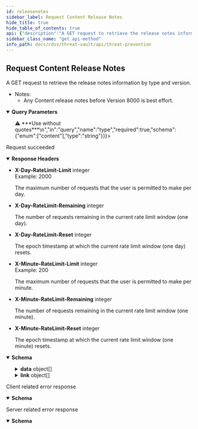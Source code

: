 ```yaml
---
id: releasenotes
sidebar_label: Request Content Release Notes
hide_title: true
hide_table_of_contents: true
api: {"description":"A GET request to retrieve the release notes information by type and version.\n\n- Notes:\n  - Any Content release notes before Version 8000 is best effort.\n","operationId":"releasenotes","parameters":[{"description":"The type of the release notes (ex. Content).\n>⚠️ ***Use without quotes***\n","in":"query","name":"type","required":true,"schema":{"enum":["content"],"type":"string"}},{"description":"The release version (ex. 8446) or content version (ex. 8446-6886) of the release notes.\n\n---\n```\ncurl -v -H 'X-API-KEY: API_KEY' \\\n  'https://api.threatvault.paloaltonetworks.com/service/v1/release-notes?type=content&version=8446-6886'\n```\n","in":"query","name":"version","required":true,"schema":{"type":"string"}}],"responses":{"200":{"content":{"application/json":{"schema":{"properties":{"count":{"description":"The total number of entries found.","example":2,"type":"integer"},"data":{"description":"The data of the response.","items":{"type":"object","properties":{"release_version":{"type":"integer","description":"The release version of the update.","example":8446},"content_version":{"type":"string","description":"The content version of the update.","example":"8446-6886"},"type":{"type":"string","description":"The type of the release notes.","example":"content"},"json_data":{"type":"array","description":"The release notes information.","items":{"type":"object","properties":{"notes":{"type":"array","description":"General notices and reminders."},"applications":{"type":"array","description":"The APP-ID updates in the release notes."},"decoders":{"type":"array","description":"The decoder updates in the release notes.","example":["improved ..."]},"data_correlation":{"type":"array","description":"The Data Correlation Object updates in the release notes.","items":{"type":"object","properties":{"new":{"type":"array","description":"List of new entries."},"modified":{"type":"array","description":"List of modified entries."},"deleted":{"type":"array","description":"List of deleted entries."}}}},"file_type":{"type":"array","description":"The File-Format updates in the release notes.","items":{"type":"object","properties":{"new":{"type":"array","description":"List of new entries."},"modified":{"type":"array","description":"List of modified entries."},"disabled":{"type":"array","description":"List of disabled entries."}}}},"spyware":{"type":"array","description":"The Anti-Spyware updates in the release notes."},"vulnerability":{"type":"array","description":"The Vulnerability Protection updates in the release notes.","items":{"type":"object","properties":{"new":{"type":"array","description":"List of new entries.","items":{"type":"object","properties":{"severity":{"type":"string","description":"The severity of the threat.","example":"high"},"pan_id":{"type":"integer","description":"The unique id of the signature.","example":30515},"attack_name":{"type":"string","description":"The name of the signature.","example":"File Loading"},"cve":{"type":"string","description":"The CVE (Common Vulnerabilities and Exposures) of the threat.","example":""},"vendor":{"type":"string","description":"The vulnerability identifier issued by vendor on advisories.","example":""},"action":{"type":"string","description":"The default action when the signature is triggered.","example":"reset-both"},"change_data":{"type":"string","description":"Additional information about the updated signature.","example":"updated action to ...."},"min_version":{"type":"string","description":"The PAN-OS minimum version.","example":"8.1.0"},"max_version":{"type":"string","description":"The PAN-OS maximum version.","example":"9.1.0"}}}},"modified":{"type":"array","items":{"type":"object","properties":{"severity":{"type":"string","description":"The severity of the threat.","example":"high"},"pan_id":{"type":"integer","description":"The unique id of the signature.","example":30077},"attack_name":{"type":"string","description":"The name of the signature.","example":"Vulnerability"},"cve":{"type":"string","description":"The CVE (Common Vulnerabilities and Exposures) of the threat.","example":"CVE-2006-3942, CVE-2006-1314"},"vendor":{"type":"string","description":"The vulnerability identifier issued by vendor on advisories.","example":"MS06-063"},"action":{"type":"string","description":"The default action when the signature is triggered.","example":"reset-server"},"change_data":{"type":"string","description":"Additional information about the updated signature.","example":"updated action to ...."},"min_version":{"type":"string","description":"The PAN-OS minimum version.","example":"8.1.0"},"max_version":{"type":"string","description":"The PAN-OS maximum version.","example":""}}}},"disabled":{"type":"array","description":"List of disabled entries."}}}}}}}}},"type":"array"},"link":{"description":"The pagination information of the results.","items":{"type":"object","properties":{"next":{"type":"string","description":"The URL of previous page with results."},"previous":{"type":"string","description":"The URL of next page with results."}}},"type":"array"},"message":{"description":"Generic response message.","example":"Successful","type":"string"},"success":{"description":"The response status.","example":true,"type":"boolean"}},"type":"object"}}},"description":"Request succeeded","headers":{"X-Day-RateLimit-Limit":{"description":"The maximum number of requests that the user is permitted to make per day.","example":2000,"schema":{"type":"integer"}},"X-Day-RateLimit-Remaining":{"description":"The number of requests remaining in the current rate limit window (one day).","schema":{"type":"integer"}},"X-Day-RateLimit-Reset":{"description":"The epoch timestamp at which the current rate limit window (one day) resets.","schema":{"type":"integer"}},"X-Minute-RateLimit-Limit":{"description":"The maximum number of requests that the user is permitted to make per minute.","example":200,"schema":{"type":"integer"}},"X-Minute-RateLimit-Remaining":{"description":"The number of requests remaining in the current rate limit window (one minute).","schema":{"type":"integer"}},"X-Minute-RateLimit-Reset":{"description":"The epoch timestamp at which the current rate limit window (one minute) resets.","schema":{"type":"integer"}}}},"4XX":{"content":{"application/json":{"schema":{"properties":{"message":{"description":"Generic response message.","example":"Error message.","type":"string"},"success":{"description":"The response status.","example":false,"type":"boolean"}},"type":"object"}}},"description":"Client related error response"},"5XX":{"content":{"application/json":{"schema":{"properties":{"message":{"description":"Generic response message.","example":"Error message.","type":"string"},"success":{"description":"The response status.","example":false,"type":"boolean"}},"type":"object"}}},"description":"Server related error response"}},"security":[{"X-API-KEY":[]}],"tags":["Threat Prevention"],"method":"get","path":"/release-notes","servers":[{"url":"https://api.threatvault.paloaltonetworks.com/service/v1"}],"info":{"contact":{},"description":"\n\nThe Threat Prevention API endpoints are available to customers with an active Threat Prevention or Advanced Threat Prevention subscription.\n\nList of Threat Prevention API endpoints:\n1. Link to [Request Content Release Notes](/cdss/threat-vault/api/releasenotes)\n2. Link to [Request Threat Metadata](/cdss/threat-vault/api/threats)\n3. Link to [Request Threat Signature Metadata in Batch Mode](/cdss/threat-vault/api/threatsbatch)\n4. Link to [Request Threat Signature Release History](/cdss/threat-vault/api/threatshistory)\n","title":"Threat Prevention","version":"1.0"},"postman":{"name":"Request Content Release Notes","description":{"content":"A GET request to retrieve the release notes information by type and version.\n\n- Notes:\n  - Any Content release notes before Version 8000 is best effort.\n","type":"text/plain"},"url":{"path":["release-notes"],"host":["{{baseUrl}}"],"query":[{"disabled":false,"description":{"content":"(Required) The type of the release notes (ex. Content).\n>⚠️ ***Use without quotes***\n","type":"text/plain"},"key":"type","value":""},{"disabled":false,"description":{"content":"(Required) The release version (ex. 8446) or content version (ex. 8446-6886) of the release notes.\n\n---\n```\ncurl -v -H 'X-API-KEY: API_KEY' \\\n  'https://api.threatvault.paloaltonetworks.com/service/v1/release-notes?type=content&version=8446-6886'\n```\n","type":"text/plain"},"key":"version","value":""}],"variable":[]},"header":[{"key":"Accept","value":"application/json"}],"method":"GET"}}
sidebar_class_name: "get api-method"
info_path: docs/cdss/threat-vault/api/threat-prevention
---
```



## Request Content Release Notes



A GET request to retrieve the release notes information by type and version.

- Notes:
  - Any Content release notes before Version 8000 is best effort.


<details style={{"marginBottom":"1rem"}} data-collapsed={false} open={true}><summary style={{}}><strong>Query Parameters</strong></summary><div><ul><ParamsItem className={"paramsItem"} param={{"description":"The type of the release notes (ex. Content).\n>⚠️ ***Use without quotes***\n","in":"query","name":"type","required":true,"schema":{"enum":["content"],"type":"string"}}}></ParamsItem><ParamsItem className={"paramsItem"} param={{"description":"The release version (ex. 8446) or content version (ex. 8446-6886) of the release notes.\n\n---\n```\ncurl -v -H 'X-API-KEY: API_KEY' \\\n  'https://api.threatvault.paloaltonetworks.com/service/v1/release-notes?type=content&version=8446-6886'\n```\n","in":"query","name":"version","required":true,"schema":{"type":"string"}}}></ParamsItem></ul></div></details><div><ApiTabs><TabItem label={"200"} value={"200"}><div>

Request succeeded

</div><details style={{"textAlign":"left","marginBottom":"1rem"}} data-collaposed={true} open={false}><summary style={{}}><strong>Response Headers</strong></summary><ul style={{"marginLeft":"1rem"}}><li class={"schemaItem"}><summary style={{}}><strong>X-Day-RateLimit-Limit</strong><span style={{"opacity":"0.6"}}> integer</span></summary><div><div style={{"marginTop":".5rem","marginBottom":".5rem"}}>Example: 2000

The maximum number of requests that the user is permitted to make per day.

</div></div></li><li class={"schemaItem"}><summary style={{}}><strong>X-Day-RateLimit-Remaining</strong><span style={{"opacity":"0.6"}}> integer</span></summary><div><div style={{"marginTop":".5rem","marginBottom":".5rem"}}>

The number of requests remaining in the current rate limit window (one day).

</div></div></li><li class={"schemaItem"}><summary style={{}}><strong>X-Day-RateLimit-Reset</strong><span style={{"opacity":"0.6"}}> integer</span></summary><div><div style={{"marginTop":".5rem","marginBottom":".5rem"}}>

The epoch timestamp at which the current rate limit window (one day) resets.

</div></div></li><li class={"schemaItem"}><summary style={{}}><strong>X-Minute-RateLimit-Limit</strong><span style={{"opacity":"0.6"}}> integer</span></summary><div><div style={{"marginTop":".5rem","marginBottom":".5rem"}}>Example: 200

The maximum number of requests that the user is permitted to make per minute.

</div></div></li><li class={"schemaItem"}><summary style={{}}><strong>X-Minute-RateLimit-Remaining</strong><span style={{"opacity":"0.6"}}> integer</span></summary><div><div style={{"marginTop":".5rem","marginBottom":".5rem"}}>

The number of requests remaining in the current rate limit window (one minute).

</div></div></li><li class={"schemaItem"}><summary style={{}}><strong>X-Minute-RateLimit-Reset</strong><span style={{"opacity":"0.6"}}> integer</span></summary><div><div style={{"marginTop":".5rem","marginBottom":".5rem"}}>

The epoch timestamp at which the current rate limit window (one minute) resets.

</div></div></li></ul></details><div><MimeTabs groupId={"mime-type"}><TabItem label={"application/json"} value={"application/json"}><SchemaTabs groupId={"schema-tabs"}><TabItem label={"Schema"} value={"Schema"}><details style={{}} data-collapsed={false} open={true}><summary style={{"textAlign":"left"}}><strong>Schema</strong></summary><div style={{"textAlign":"left","marginLeft":"1rem"}}></div><ul style={{"marginLeft":"1rem"}}><SchemaItem collapsible={false} name={"count"} required={false} schemaDescription={"The total number of entries found."} schemaName={"integer"} qualifierMessage={undefined} defaultValue={undefined}></SchemaItem><SchemaItem collapsible={true} className={"schemaItem"}><details style={{}}><summary style={{}}><strong>data</strong><span style={{"opacity":"0.6"}}> object[]</span></summary><div style={{"marginLeft":"1rem"}}><div style={{"marginTop":".5rem","marginBottom":".5rem"}}>

The data of the response.

</div><SchemaItem collapsible={false} name={"release_version"} required={false} schemaDescription={"The release version of the update."} schemaName={"integer"} qualifierMessage={undefined} defaultValue={undefined}></SchemaItem><SchemaItem collapsible={false} name={"content_version"} required={false} schemaDescription={"The content version of the update."} schemaName={"string"} qualifierMessage={undefined} defaultValue={undefined}></SchemaItem><SchemaItem collapsible={false} name={"type"} required={false} schemaDescription={"The type of the release notes."} schemaName={"string"} qualifierMessage={undefined} defaultValue={undefined}></SchemaItem><SchemaItem collapsible={true} className={"schemaItem"}><details style={{}}><summary style={{}}><strong>json_data</strong><span style={{"opacity":"0.6"}}> object[]</span></summary><div style={{"marginLeft":"1rem"}}><div style={{"marginTop":".5rem","marginBottom":".5rem"}}>

The release notes information.

</div><SchemaItem collapsible={false} name={"notes"} required={false} schemaDescription={"General notices and reminders."} schemaName={"array"} qualifierMessage={undefined} defaultValue={undefined}></SchemaItem><SchemaItem collapsible={false} name={"applications"} required={false} schemaDescription={"The APP-ID updates in the release notes."} schemaName={"array"} qualifierMessage={undefined} defaultValue={undefined}></SchemaItem><SchemaItem collapsible={false} name={"decoders"} required={false} schemaDescription={"The decoder updates in the release notes."} schemaName={"array"} qualifierMessage={undefined} defaultValue={undefined}></SchemaItem><SchemaItem collapsible={true} className={"schemaItem"}><details style={{}}><summary style={{}}><strong>data_correlation</strong><span style={{"opacity":"0.6"}}> object[]</span></summary><div style={{"marginLeft":"1rem"}}><div style={{"marginTop":".5rem","marginBottom":".5rem"}}>

The Data Correlation Object updates in the release notes.

</div><SchemaItem collapsible={false} name={"new"} required={false} schemaDescription={"List of new entries."} schemaName={"array"} qualifierMessage={undefined} defaultValue={undefined}></SchemaItem><SchemaItem collapsible={false} name={"modified"} required={false} schemaDescription={"List of modified entries."} schemaName={"array"} qualifierMessage={undefined} defaultValue={undefined}></SchemaItem><SchemaItem collapsible={false} name={"deleted"} required={false} schemaDescription={"List of deleted entries."} schemaName={"array"} qualifierMessage={undefined} defaultValue={undefined}></SchemaItem></div></details></SchemaItem><SchemaItem collapsible={true} className={"schemaItem"}><details style={{}}><summary style={{}}><strong>file_type</strong><span style={{"opacity":"0.6"}}> object[]</span></summary><div style={{"marginLeft":"1rem"}}><div style={{"marginTop":".5rem","marginBottom":".5rem"}}>

The File-Format updates in the release notes.

</div><SchemaItem collapsible={false} name={"new"} required={false} schemaDescription={"List of new entries."} schemaName={"array"} qualifierMessage={undefined} defaultValue={undefined}></SchemaItem><SchemaItem collapsible={false} name={"modified"} required={false} schemaDescription={"List of modified entries."} schemaName={"array"} qualifierMessage={undefined} defaultValue={undefined}></SchemaItem><SchemaItem collapsible={false} name={"disabled"} required={false} schemaDescription={"List of disabled entries."} schemaName={"array"} qualifierMessage={undefined} defaultValue={undefined}></SchemaItem></div></details></SchemaItem><SchemaItem collapsible={false} name={"spyware"} required={false} schemaDescription={"The Anti-Spyware updates in the release notes."} schemaName={"array"} qualifierMessage={undefined} defaultValue={undefined}></SchemaItem><SchemaItem collapsible={true} className={"schemaItem"}><details style={{}}><summary style={{}}><strong>vulnerability</strong><span style={{"opacity":"0.6"}}> object[]</span></summary><div style={{"marginLeft":"1rem"}}><div style={{"marginTop":".5rem","marginBottom":".5rem"}}>

The Vulnerability Protection updates in the release notes.

</div><SchemaItem collapsible={true} className={"schemaItem"}><details style={{}}><summary style={{}}><strong>new</strong><span style={{"opacity":"0.6"}}> object[]</span></summary><div style={{"marginLeft":"1rem"}}><div style={{"marginTop":".5rem","marginBottom":".5rem"}}>

List of new entries.

</div><SchemaItem collapsible={false} name={"severity"} required={false} schemaDescription={"The severity of the threat."} schemaName={"string"} qualifierMessage={undefined} defaultValue={undefined}></SchemaItem><SchemaItem collapsible={false} name={"pan_id"} required={false} schemaDescription={"The unique id of the signature."} schemaName={"integer"} qualifierMessage={undefined} defaultValue={undefined}></SchemaItem><SchemaItem collapsible={false} name={"attack_name"} required={false} schemaDescription={"The name of the signature."} schemaName={"string"} qualifierMessage={undefined} defaultValue={undefined}></SchemaItem><SchemaItem collapsible={false} name={"cve"} required={false} schemaDescription={"The CVE (Common Vulnerabilities and Exposures) of the threat."} schemaName={"string"} qualifierMessage={undefined} defaultValue={undefined}></SchemaItem><SchemaItem collapsible={false} name={"vendor"} required={false} schemaDescription={"The vulnerability identifier issued by vendor on advisories."} schemaName={"string"} qualifierMessage={undefined} defaultValue={undefined}></SchemaItem><SchemaItem collapsible={false} name={"action"} required={false} schemaDescription={"The default action when the signature is triggered."} schemaName={"string"} qualifierMessage={undefined} defaultValue={undefined}></SchemaItem><SchemaItem collapsible={false} name={"change_data"} required={false} schemaDescription={"Additional information about the updated signature."} schemaName={"string"} qualifierMessage={undefined} defaultValue={undefined}></SchemaItem><SchemaItem collapsible={false} name={"min_version"} required={false} schemaDescription={"The PAN-OS minimum version."} schemaName={"string"} qualifierMessage={undefined} defaultValue={undefined}></SchemaItem><SchemaItem collapsible={false} name={"max_version"} required={false} schemaDescription={"The PAN-OS maximum version."} schemaName={"string"} qualifierMessage={undefined} defaultValue={undefined}></SchemaItem></div></details></SchemaItem><SchemaItem collapsible={true} className={"schemaItem"}><details style={{}}><summary style={{}}><strong>modified</strong><span style={{"opacity":"0.6"}}> object[]</span></summary><div style={{"marginLeft":"1rem"}}><SchemaItem collapsible={false} name={"severity"} required={false} schemaDescription={"The severity of the threat."} schemaName={"string"} qualifierMessage={undefined} defaultValue={undefined}></SchemaItem><SchemaItem collapsible={false} name={"pan_id"} required={false} schemaDescription={"The unique id of the signature."} schemaName={"integer"} qualifierMessage={undefined} defaultValue={undefined}></SchemaItem><SchemaItem collapsible={false} name={"attack_name"} required={false} schemaDescription={"The name of the signature."} schemaName={"string"} qualifierMessage={undefined} defaultValue={undefined}></SchemaItem><SchemaItem collapsible={false} name={"cve"} required={false} schemaDescription={"The CVE (Common Vulnerabilities and Exposures) of the threat."} schemaName={"string"} qualifierMessage={undefined} defaultValue={undefined}></SchemaItem><SchemaItem collapsible={false} name={"vendor"} required={false} schemaDescription={"The vulnerability identifier issued by vendor on advisories."} schemaName={"string"} qualifierMessage={undefined} defaultValue={undefined}></SchemaItem><SchemaItem collapsible={false} name={"action"} required={false} schemaDescription={"The default action when the signature is triggered."} schemaName={"string"} qualifierMessage={undefined} defaultValue={undefined}></SchemaItem><SchemaItem collapsible={false} name={"change_data"} required={false} schemaDescription={"Additional information about the updated signature."} schemaName={"string"} qualifierMessage={undefined} defaultValue={undefined}></SchemaItem><SchemaItem collapsible={false} name={"min_version"} required={false} schemaDescription={"The PAN-OS minimum version."} schemaName={"string"} qualifierMessage={undefined} defaultValue={undefined}></SchemaItem><SchemaItem collapsible={false} name={"max_version"} required={false} schemaDescription={"The PAN-OS maximum version."} schemaName={"string"} qualifierMessage={undefined} defaultValue={undefined}></SchemaItem></div></details></SchemaItem><SchemaItem collapsible={false} name={"disabled"} required={false} schemaDescription={"List of disabled entries."} schemaName={"array"} qualifierMessage={undefined} defaultValue={undefined}></SchemaItem></div></details></SchemaItem></div></details></SchemaItem></div></details></SchemaItem><SchemaItem collapsible={true} className={"schemaItem"}><details style={{}}><summary style={{}}><strong>link</strong><span style={{"opacity":"0.6"}}> object[]</span></summary><div style={{"marginLeft":"1rem"}}><div style={{"marginTop":".5rem","marginBottom":".5rem"}}>

The pagination information of the results.

</div><SchemaItem collapsible={false} name={"next"} required={false} schemaDescription={"The URL of previous page with results."} schemaName={"string"} qualifierMessage={undefined} defaultValue={undefined}></SchemaItem><SchemaItem collapsible={false} name={"previous"} required={false} schemaDescription={"The URL of next page with results."} schemaName={"string"} qualifierMessage={undefined} defaultValue={undefined}></SchemaItem></div></details></SchemaItem><SchemaItem collapsible={false} name={"message"} required={false} schemaDescription={"Generic response message."} schemaName={"string"} qualifierMessage={undefined} defaultValue={undefined}></SchemaItem><SchemaItem collapsible={false} name={"success"} required={false} schemaDescription={"The response status."} schemaName={"boolean"} qualifierMessage={undefined} defaultValue={undefined}></SchemaItem></ul></details></TabItem><TabItem label={"Example (from schema)"} value={"Example (from schema)"}><ResponseSamples responseExample={"{\n  \"count\": 2,\n  \"data\": [\n    {\n      \"release_version\": 8446,\n      \"content_version\": \"8446-6886\",\n      \"type\": \"content\",\n      \"json_data\": [\n        {\n          \"notes\": [\n            null\n          ],\n          \"applications\": [\n            null\n          ],\n          \"decoders\": [\n            \"improved ...\"\n          ],\n          \"data_correlation\": [\n            {\n              \"new\": [\n                null\n              ],\n              \"modified\": [\n                null\n              ],\n              \"deleted\": [\n                null\n              ]\n            }\n          ],\n          \"file_type\": [\n            {\n              \"new\": [\n                null\n              ],\n              \"modified\": [\n                null\n              ],\n              \"disabled\": [\n                null\n              ]\n            }\n          ],\n          \"spyware\": [\n            null\n          ],\n          \"vulnerability\": [\n            {\n              \"new\": [\n                {\n                  \"severity\": \"high\",\n                  \"pan_id\": 30515,\n                  \"attack_name\": \"File Loading\",\n                  \"cve\": \"\",\n                  \"vendor\": \"\",\n                  \"action\": \"reset-both\",\n                  \"change_data\": \"updated action to ....\",\n                  \"min_version\": \"8.1.0\",\n                  \"max_version\": \"9.1.0\"\n                }\n              ],\n              \"modified\": [\n                {\n                  \"severity\": \"high\",\n                  \"pan_id\": 30077,\n                  \"attack_name\": \"Vulnerability\",\n                  \"cve\": \"CVE-2006-3942, CVE-2006-1314\",\n                  \"vendor\": \"MS06-063\",\n                  \"action\": \"reset-server\",\n                  \"change_data\": \"updated action to ....\",\n                  \"min_version\": \"8.1.0\",\n                  \"max_version\": \"\"\n                }\n              ],\n              \"disabled\": [\n                null\n              ]\n            }\n          ]\n        }\n      ]\n    }\n  ],\n  \"link\": [\n    {\n      \"next\": \"string\",\n      \"previous\": \"string\"\n    }\n  ],\n  \"message\": \"Successful\",\n  \"success\": true\n}"} language={"json"}></ResponseSamples></TabItem></SchemaTabs></TabItem></MimeTabs></div></TabItem><TabItem label={"4XX"} value={"4XX"}><div>

Client related error response

</div><div><MimeTabs groupId={"mime-type"}><TabItem label={"application/json"} value={"application/json"}><SchemaTabs groupId={"schema-tabs"}><TabItem label={"Schema"} value={"Schema"}><details style={{}} data-collapsed={false} open={true}><summary style={{"textAlign":"left"}}><strong>Schema</strong></summary><div style={{"textAlign":"left","marginLeft":"1rem"}}></div><ul style={{"marginLeft":"1rem"}}><SchemaItem collapsible={false} name={"message"} required={false} schemaDescription={"Generic response message."} schemaName={"string"} qualifierMessage={undefined} defaultValue={undefined}></SchemaItem><SchemaItem collapsible={false} name={"success"} required={false} schemaDescription={"The response status."} schemaName={"boolean"} qualifierMessage={undefined} defaultValue={undefined}></SchemaItem></ul></details></TabItem><TabItem label={"Example (from schema)"} value={"Example (from schema)"}><ResponseSamples responseExample={"{\n  \"message\": \"Error message.\",\n  \"success\": false\n}"} language={"json"}></ResponseSamples></TabItem></SchemaTabs></TabItem></MimeTabs></div></TabItem><TabItem label={"5XX"} value={"5XX"}><div>

Server related error response

</div><div><MimeTabs groupId={"mime-type"}><TabItem label={"application/json"} value={"application/json"}><SchemaTabs groupId={"schema-tabs"}><TabItem label={"Schema"} value={"Schema"}><details style={{}} data-collapsed={false} open={true}><summary style={{"textAlign":"left"}}><strong>Schema</strong></summary><div style={{"textAlign":"left","marginLeft":"1rem"}}></div><ul style={{"marginLeft":"1rem"}}><SchemaItem collapsible={false} name={"message"} required={false} schemaDescription={"Generic response message."} schemaName={"string"} qualifierMessage={undefined} defaultValue={undefined}></SchemaItem><SchemaItem collapsible={false} name={"success"} required={false} schemaDescription={"The response status."} schemaName={"boolean"} qualifierMessage={undefined} defaultValue={undefined}></SchemaItem></ul></details></TabItem><TabItem label={"Example (from schema)"} value={"Example (from schema)"}><ResponseSamples responseExample={"{\n  \"message\": \"Error message.\",\n  \"success\": false\n}"} language={"json"}></ResponseSamples></TabItem></SchemaTabs></TabItem></MimeTabs></div></TabItem></ApiTabs></div>
      